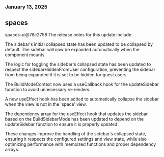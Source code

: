 ### January 13, 2025
## spaces

spaces-ui@76c2758
The release notes for this update include:

The sidebar's initial collapsed state has been updated to be collapsed by default. The sidebar will now be expanded automatically when the component mounts.

The logic for toggling the sidebar's collapsed state has been updated to respect the sidebarHiddenFromUser configuration, preventing the sidebar from being expanded if it is set to be hidden for guest users.

The BuildModeContext now uses a useCallback hook for the updateSidebar function to avoid unnecessary re-renders.

A new useEffect hook has been added to automatically collapse the sidebar when the view is not in the 'space' view.

The dependency array for the useEffect hook that updates the sidebar based on the BuildSidebarMode has been updated to depend on the updateSidebar function to ensure it is properly updated.

These changes improve the handling of the sidebar's collapsed state, ensuring it respects the configured settings and view state, while also optimizing performance with memoized functions and proper dependency arrays.